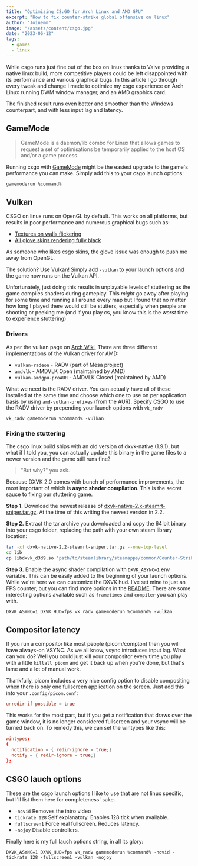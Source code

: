 ```yaml
---
title: "Optimizing CS:GO for Arch Linux and AMD GPU"
excerpt: "How to fix counter-strike global offensive on linux"
author: "Joinemm"
image: "/assets/content/csgo.jpg"
date: "2023-06-12"
tags:
  - games
  - linux
---
```


While csgo runs just fine out of the box on linux thanks to Valve providing a native linux build, more competitive players could be left disappointed with its performance and various graphical bugs. In this article I go through every tweak and change I made to optimize my csgo experience on Arch Linux running DWM window manager, and an AMD graphics card.

The finished result runs even better and smoother than the Windows counterpart, and with less input lag and latency.

## GameMode

> GameMode is a daemon/lib combo for Linux that allows games to request a set of optimisations be temporarily applied to the host OS and/or a game process.

Running csgo with [GameMode](https://github.com/FeralInteractive/gamemode) might be the easiest upgrade to the game's performance you can make. Simply add this to your csgo launch options:

```
gamemoderun %command%
```

## Vulkan

CSGO on linux runs on OpenGL by default. This works on all platforms, but results in poor performance and numerous graphical bugs such as:

- [Textures on walls flickering](https://github.com/ValveSoftware/csgo-osx-linux/issues/3168)
- [All glove skins rendering fully black](https://github.com/ValveSoftware/csgo-osx-linux/issues/2102)

As someone who likes csgo skins, the glove issue was enough to push me away from OpenGL. 

The solution? Use Vulkan! Simply add `-vulkan` to your launch options and the game now runs on the Vulkan API.

Unfortunately, just doing this results in unplayable levels of stuttering as the game compiles shaders during gameplay. This *might* go away after playing for some time and running all around every map but I found that no matter how long I played there would still be stutters, especially when people are shooting or peeking me (and if you play cs, you know this is the *worst* time to experience stuttering)

### Drivers

As per the vulkan page on [Arch Wiki](https://wiki.archlinux.org/title/Vulkan), There are three different implementations of the Vulkan driver for AMD: 
- `vulkan-radeon` - RADV (part of Mesa project)
- `amdvlk` - AMDVLK Open (maintained by AMD)
- `vulkan-amdgpu-proAUR` - AMDVLK Closed (maintained by AMD)

What we need is the RADV driver. You can actually have all of these installed at the same time and choose which one to use on per application basis by using `amd-vulkan-prefixes` (from the AUR). Specify CSGO to use the RADV driver by prepending your launch options with `vk_radv`

```
vk_radv gamemoderun %command% -vulkan
```

### Fixing the stuttering

The csgo linux build ships with an old version of dxvk-native (1.9.1), but what if I told you, you can actually update this binary in the game files to a newer version and the game still runs fine?

> "But why?" you ask.

Because DXVK 2.0 comes with bunch of performance improvements, the most important of which is **async shader compilation**. This is the secret sauce to fixing our stuttering game.

**Step 1.** Download the newest release of [dxvk-native-2.x-steamrt-sniper.tar.gz](https://github.com/doitsujin/dxvk/releases). At the time of this writing the newest version in 2.2.

**Step 2.** Extract the tar archive you downloaded and copy the 64 bit binary into your csgo folder, replacing the path with your own steam library location:

```sh
tar -xf dxvk-native-2.2-steamrt-sniper.tar.gz --one-top-level
cd lib
cp libdxvk_d3d9.so 'path/to/steamlibrary/steamapps/common/Counter-Strike Global Offensive/bin/linux64/'
```

**Step 3.** Enable the async shader compilation with `DXVK_ASYNC=1` env variable. This can be easily added to the beginning of your launch options. While we're here we can customize the DXVK hud. I've set mine to just an FPS counter, but you can find more options in the [README](https://github.com/doitsujin/dxvk#hud). There are some interesting options available such as `frametimes` and `compiler` you can play with.

```
DXVK_ASYNC=1 DXVK_HUD=fps vk_radv gamemoderun %command% -vulkan
```

## Compositor latency

If you run a compositor like most people (picom/compton) then you will have always-on VSYNC. As we all know, vsync introduces input lag. What can you do? Well you could just kill your compositor every time you play with a little `killall picom` and get it back up when you're done, but that's lame and a lot of manual work.

Thankfully, picom includes a very nice config option to disable compositing when there is only one fullscreen application on the screen. Just add this into your `.config/picom.conf`:

```conf
unredir-if-possible = true
```

This works for the most part, but if you get a notification that draws over the game window, it is no longer considered fullscreen and your vsync will be turned back on. To remedy this, we can set the wintypes like this:

```conf
wintypes:
{
  notification = { redir-ignore = true;}
  notify = { redir-ignore = true;}
};
```

## CSGO lauch options

These are the csgo launch options I like to use that are not linux specific, but I'll list them here for completeness' sake.

- `-novid` Removes the intro video
- `tickrate 128` Self explanatory. Enables 128 tick when available.
- `fullscreen1` Force real fullscreen. Reduces latency.
- `-nojoy` Disable controllers.

Finally here is my full lauch options string, in all its glory:

```
DXVK_ASYNC=1 DXVK_HUD=fps vk_radv gamemoderun %command% -novid -tickrate 128 -fullscreen1 -vulkan -nojoy
```
